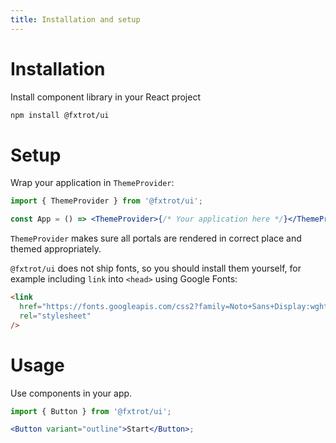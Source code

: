 ```yaml
---
title: Installation and setup
---
```


# Installation

Install component library in your React project

```bash
npm install @fxtrot/ui
```

# Setup

Wrap your application in `ThemeProvider`:

```jsx
import { ThemeProvider } from '@fxtrot/ui';

const App = () => <ThemeProvider>{/* Your application here */}</ThemeProvider>;
```

`ThemeProvider` makes sure all portals are rendered in correct place and themed appropriately.

`@fxtrot/ui` does not ship fonts, so you should install them yourself, for example including `link` into `<head>` using Google Fonts:

```html
<link
  href="https://fonts.googleapis.com/css2?family=Noto+Sans+Display:wght@100;200;300;400;500;600;700;800;900&display=swap"
  rel="stylesheet"
/>
```

# Usage

Use components in your app.

```jsx
import { Button } from '@fxtrot/ui';

<Button variant="outline">Start</Button>;
```
